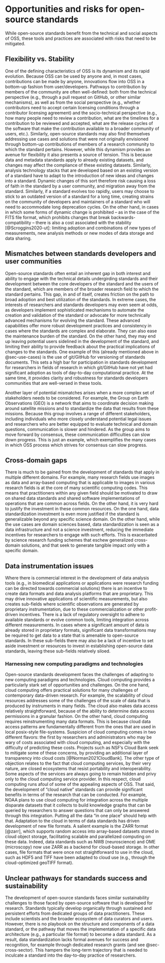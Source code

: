 # Opportunities and risks for open-source standards {#sec-challenges}

While open-source standards benefit from the technical and social aspects of
OSS, these tools and practices are associated with risks that need to be
mitigated.

## Flexibility vs. Stability

One of the defining characteristics of OSS is its dynamism and its rapid
evolution. Because OSS can be used by anyone and, in most cases, contributions
can be made by anyone, innovations flow into OSS in a bottom-up fashion from
user/developers. Pathways to contribution by members of the community are often
well-defined: both from the technical perspective (e.g., through a pull request
on GitHub, or other similar mechanisms), as well as from the social perspective
(e.g., whether contributors need to accept certain licensing conditions through
a contributor licensing agreement) and the socio-technical perspective (e.g.,
how many people need to review a contribution, what are the timelines for a
contribution to be reviewed and accepted, what are the release cycles of the
software that make the contribution available to a broader community of users,
etc.). Similarly, open-source standards may also find themselves addressing use
cases and solutions that were not originally envisioned through bottom-up
contributions of members of a research community to which the standard
pertains. However, while this dynamism provides an avenue for flexibility it
also presents a source of tension. This is because data and metadata standards
apply to already existing datasets, and changes may affect the compliance of
these existing datasets. Similarly, analysis technology stacks that are
developed based on an existing version of a standard have to adapt to the
introduction of new ideas and changes into a standard. Dynamic changes of this
sort therefore risk causing a loss of faith in the standard by a user
community, and migration away from the standard. Similarly, if a standard
evolves too rapidly, users may choose to stick to an outdated version of a
standard for a long time, creating strains on the community of developers and
maintainers of a standard who will need to accommodate long deprecation cycles.
On the other hand, in cases in which some forms of dynamic change is prohibited
-- as in the case of the FITS file format, which prohibits changes that break
backwards-compatibility -- there is also a cost associated with the stability
[@Scroggins2020-ut]: limiting adoption and combinations of new types of
measurements, new analysis methods or new modes of data storage and data
sharing.

## Mismatches between standards developers and user communities

Open-source standards often entail an inherent gap in both interest and ability
to engage with the technical details undergirding standards and their
development between the core developers of the standard and the users of the
standard, which are members of the broader research field to which the standard
pertains. This gap, in and of itself, creates friction on the path to broad
adoption and best utilization of the standards. In extreme cases, the interests
of researchers and standards developers may even seem at odds, as developers
implement sophisticated mechanisms to automate the creation and validation of
the standard or advocate for more technically advanced mechanisms for evolving
the standard. These advanced capabilities offer more robust development
practices and consistency in cases where the standards are complex and
elaborate. They can also ease the maintenance burden of the standard. On the
other hand, they may end up leaving potential users sidelined in the
development of the standard, and limiting their ability to provide feedback
about the practical implications of changes to the standards. One example of
this (already mentioned above in @sec-use-cases) is the use of git/GitHub for
versioning of standards documents. This sets a high bar for participation in
standards development for researchers in fields of research in which git/GitHub
have not yet had significant adoption as tools of day-to-day computational
practice. At the same time, it provides clarity and robustness for standards
developers communities that are well-versed in these tools.

Another layer of potential mismatches arises when a more complex set of
stakeholders needs to be considered. For example, the Group on Earth
Observations (GEO) is a network that aims to coordinate decision making around
satellite missions and to standardize the data that results from these
missions. Because this group involves a range of different stakeholders,
including individuals who more closely understand potential legal issues and
researchers who are better equipped to evaluate technical and domain questions,
communication is slower and hindered. As the group aims to move forward by
consensus, these communication difficulties can slow down progress. This is
just an example, which exemplifies the many cases in which OSS process which
strives for consensus can slow progress.


## Cross-domain gaps

There is much to be gained from the development of standards that apply in
multiple different domains. For example, many research fields use images as
data and array-based computing that is applicable to images in various research
fields is at the core of many scientific computing codes. This means that
practitioners within any given field should be motivated to draw on shared data
standards and shared software implementations of operations that are common
across fields. On the other hand, it is very hard to justify the investment in
these common resources. On the one hand, data standardization investment is
even more justified if the standard is generalizable beyond any specific
science domain. On the other hand, while the use cases are domain sciences
based, data standardization is seen as a data infrastructure and not a science
investment, reducing the immediate incentives for researchers to engage with
such efforts. This is exacerbated by science research funding schemes that
eschew generalized cross-domain solutions, and that seek to generate tangible
impact only with a specific domain.

## Data instrumentation issues

Where there is commercial interest in the development of data analysis tools
(e.g., in biomedical applications or applications were research funding can be
directed towards commercial solutions) there is an incentive to create data
formats and data analysis platforms that are proprietary. This may drive
innovative applications of scientific measurements, but also creates sub-fields
where scientific observations are generated by proprietary instrumentation, due
to these commercialization or other profit-driven incentives. There is a lack
of regulatory oversight to adhere to available standards or evolve common
tools, limiting integration across different measurements. In cases where a
significant amount of data is already stored in proprietary formats,
significant data transformations may be required to get data to a state that is
amenable to open-source standards. In these sub-fields there may also be a lack
of incentive to set aside investment or resources to invest in establishing
open-source data standards, leaving these sub-fields relatively siloed.

### Harnessing new computing paradigms and technologies

Open-source standards development faces the challenges of adapting to new
computing paradigms and technologies. Cloud computing provides a particularly
stark set of opportunities and challenges. On the one hand, cloud computing
offers practical solutions for many challenges of contemporary data-driven
research. For example, the scalability of cloud resources addresses some of the
challenges of the scale of data that is produced by instruments in many fields.
The cloud also makes data access relatively straightforward, because of the
ability to determine data access permissions in a granular fashion. On the
other hand, cloud computing requires reinstrumenting many data formats. This is
because cloud data access patterns are fundamentally different from the ones
that are used in local posix-style file-systems. Suspicion of cloud computing
comes in two different flavors: the first by researchers and administrators who
may be wary of costs associated with cloud computing, and especially with the
difficulty of predicting these costs. Projects such as NSF's Cloud Bank seek to
mitigate some of these concerns, by providing an additional layer of
transparency into cloud costs [@Norman2021CloudBank]. The other type of
objection relates to the fact that cloud computing services, by their very
nature, are closed ecosystems that resist portability and interoperability.
Some aspects of the services are always going to remain hidden and privy only
to the cloud computing service provider. In this respect, cloud computing runs
afoul of some of the appealing aspects of OSS. That said, the development of
"cloud native" standards can provide significant benefits in terms of the
research that can be conducted. For example, NOAA plans to use cloud computing
for integration across the multiple disparate datasets that it collects to
build knowledge graphs that can be queried by researchers to answer questions
that can only be answered through this integration. Putting all the data "in
one place" should help with that. Adaptation to the cloud in terms of data
standards has driven development of new file formats. A salient example is the
ZARR format [@zarr], which supports random access into array-based datasets
stored in cloud object storage, facilitating scalable and parallelized
computing on these data. Indeed, data standards such as NWB (neuroscience) and
OME (microscopy) now use ZARR as a backend for cloud-based storage. In other
cases, file formats that were once not straightforward to use in the cloud,
such as HDF5 and TIFF have been adapted to cloud use (e.g., through the
cloud-optimized geoTIFF format).


## Unclear pathways for standards success and sustainability

The development of open-source standards faces similar sustainability challenges to
those faced by open-source software that is developed for research. Standards
typically develop organically through sustained and persistent efforts from
dedicated groups of data practitioners. These include scientists and the
broader ecosystem of data curators and users. However, there is no playbook on
the structure and components of a data standard, or the pathway that moves the
implementation of a specific data architecture (e.g., a particular file format)
to become a data standard. As a result, data standardization lacks formal
avenues for success and recognition, for example through dedicated research
grants (and see @sec-cross-sector). This hampers the long-term trajectory that
is needed to inculcate a standard into the day-to-day practice of researchers.




